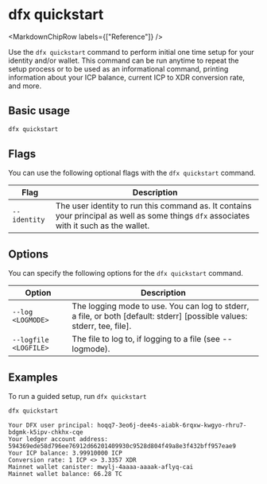 
# dfx quickstart

<MarkdownChipRow labels={["Reference"]} />

Use the `dfx quickstart` command to perform initial one time setup for your identity and/or wallet. This command can be run anytime to repeat the setup process or to be used as an informational command, printing information about your ICP balance, current ICP to XDR conversion rate, and more.

## Basic usage

``` bash
dfx quickstart
```

## Flags

You can use the following optional flags with the `dfx quickstart` command.

| Flag              | Description                                                                                                                            |
|-------------------|----------------------------------------------------------------------------------------------------------------------------------------|
| `--identity`      | The user identity to run this command as. It contains your principal as well as some things `dfx` associates with it such as the wallet. |

## Options

You can specify the following options for the `dfx quickstart` command.

| Option                | Description                                                                                                             |
|-----------------------|-------------------------------------------------------------------------------------------------------------------------|
| `--log <LOGMODE>`     | The logging mode to use. You can log to stderr, a file, or both [default: stderr] [possible values: stderr, tee, file]. |
| `--logfile <LOGFILE>` | The file to log to, if logging to a file (see --logmode).                                                               |

## Examples

To run a guided setup, run `dfx quickstart`

``` bash
dfx quickstart
```

```shell
Your DFX user principal: hoqq7-3eo6j-dee4s-aiabk-6rqxw-kwgyo-rhru7-bdgmk-k5ipv-chkhx-cqe
Your ledger account address: 594369ede58d796ee76912d66201409930c9528d804f49a8e3f432bff957eae9
Your ICP balance: 3.99910000 ICP
Conversion rate: 1 ICP <> 3.3357 XDR
Mainnet wallet canister: mwylj-4aaaa-aaaak-aflyq-cai
Mainnet wallet balance: 66.28 TC
```
